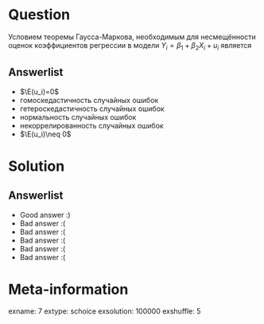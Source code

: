 Question
========
Условием теоремы Гаусса-Маркова, необходимым для несмещённости оценок
коэффициентов регрессии в модели $Y_i = \beta_1 + \beta_2 X_i + u_i$ является


Answerlist
----------
*  $\E(u_i)=0$
*  гомоскедастичность случайных ошибок
*  гетероскедастичность случайных ошибок
*  нормальность случайных ошибок
*  некоррелированность случайных ошибок
*  $\E(u_i)\neq 0$

Solution
========

Answerlist
----------
*  Good answer :)
*  Bad answer :(
*  Bad answer :(
*  Bad answer :(
*  Bad answer :(
*  Bad answer :(

Meta-information
================
exname: 7
extype: schoice
exsolution: 100000
exshuffle: 5
